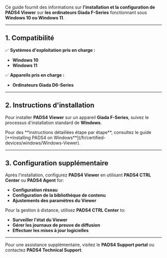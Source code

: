 Ce guide fournit des informations sur **l'installation et la configuration de PADS4 Viewer** sur **les ordinateurs Giada F-Series** fonctionnant sous **Windows 10 ou Windows 11**.

***

## **1. Compatibilité**

✅ **Systèmes d'exploitation pris en charge :**

* **Windows 10**
* **Windows 11**

✅ **Appareils pris en charge :**

* **Ordinateurs Giada D6-Series**

***

## **2. Instructions d'installation**

Pour installer **PADS4 Viewer** sur un appareil **Giada F-Series**, suivez le processus d'installation standard de **Windows**.

<Note>
  Pour des **instructions détaillées étape par étape**, consultez le guide [**Installing PADS4 on Windows**](/fr/certified-devices/windows/Windows-Viewer).
</Note>

***

## **3. Configuration supplémentaire**

Après l'installation, configurez **PADS4 Viewer** en utilisant **PADS4 CTRL Center** ou **PADS4 Agent** for:

* **Configuration réseau**
* **Configuration de la bibliothèque de contenu**
* **Ajustements des paramètres du Viewer**

Pour la gestion à distance, utilisez **PADS4 CTRL Center** to:

* **Surveiller l'état du Viewer**
* **Gérer les journaux de preuve de diffusion**
* **Effectuer les mises à jour logicielles**

***

Pour une assistance supplémentaire, visitez le **PADS4 Support portal** ou contactez **PADS4 Technical Support**.

